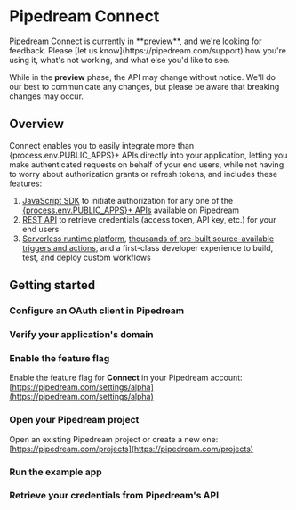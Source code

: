 
# Pipedream Connect

<Callout type="info">
Pipedream Connect is currently in **preview**, and we're looking for feedback. Please [let us know](https://pipedream.com/support) how you're using it, what's not working, and what else you'd like to see.

While in the **preview** phase, the API may change without notice. We'll do our best to communicate any changes, but please be aware that breaking changes may occur.
</Callout>

## Overview

Connect enables you to easily integrate more than {process.env.PUBLIC_APPS}+ APIs directly into your application, letting you make authenticated requests on behalf of your end users, while not having to worry about authorization grants or refresh tokens, and includes these features:
1. [JavaScript SDK](https://github.com/PipedreamHQ/pipedream/tree/master/packages/sdk) to initiate authorization for any one of the [{process.env.PUBLIC_APPS}+ APIs](https://pipedream.com/apps) available on Pipedream
2. [REST API](/connected-accounts/api) to retrieve credentials (access token, API key, etc.) for your end users
3. [Serverless runtime platform](/), [thousands of pre-built source-available triggers and actions](https://github.com/PipedreamHQ/pipedream/tree/master/components), and a first-class developer experience to build, test, and deploy custom workflows

## Getting started

<Steps>

### Configure an OAuth client in Pipedream


### Verify your application's domain


### Enable the feature flag
Enable the feature flag for **Connect** in your Pipedream account: [https://pipedream.com/settings/alpha](https://pipedream.com/settings/alpha)

### Open your Pipedream project
Open an existing Pipedream project or create a new one: [https://pipedream.com/projects](https://pipedream.com/projects)

### Run the example app


### Retrieve your credentials from Pipedream's API


</Steps>